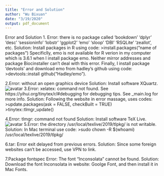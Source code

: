 ```yaml
---
title: "Error and Solution"
author: "Wu Bixuan"
date: "3/19/2020"
output: pdf_document
---
```

Error and Solution
1. Error: there is no package called 'bookdown' 'dplyr' 'desc' 'sessioninfo' 'lobstr' 'ggplot2' 'emo' 'sloop' 'DBI' 'RSQLite' ‘zeallot', etc.
Solution: Install packages in R using code: >install.packages("name of packages") Specificlly, emo is not available for R verion in my computer which is 3.6.1 when I install package emo. Neither mirror addresses and package Biocinstaller can’t deal with this error. Finally, I install package ‘devtools’ and download emo from hadley’s github using code: 
>devtools::install github(“Hadley/emo”).

2.Error: without an open graphics device
  Solution: Install software XQuartz.
![avatar](https://raw.githubusercontent.com/Eudora-Wu/markdownphotos/master/xquarts.png)
3.Error: xelatex: command not found. See https://yihui.org/tinytex/r/#debugging for debugging tips. See _main.log for more info.
Solution: Following the website in error massage, uses codes:
>update.packages(ask = FALSE, checkBuilt = TRUE)
>tinytex::tlmgr_update()

4.Error: tlmgr: command not found
Solution: Install software TeX Live.
![avatar](https://raw.githubusercontent.com/Eudora-Wu/markdownphotos/master/texlive.png)
5.Error: the directory /usr/local/texlive/2019/tlpkg/ is not writable.
Solution: In Mac terminal use code:
>sudo chown -R $(whoami) /usr/local/texlive/2019/tlpkg/

6.tar: Error exit delayed from previous errors.
Solution: Since some foreign websites can’t be accessed, use VPN to link.

7.Package fontspec Error: The font "Inconsolata" cannot be found.
Solution: Download the font Inconsolata in website: Goolge Font, and then install it in Mac Fonts.


